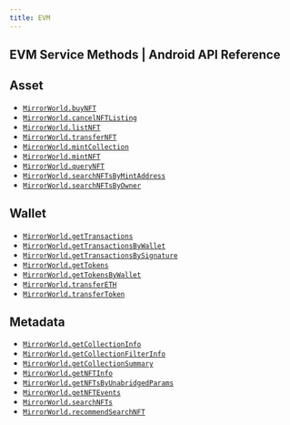 ```yaml
---
title: EVM
---
```


## EVM Service Methods | Android API Reference

## Asset
- [`MirrorWorld.buyNFT`](/api-reference/android/evm/asset/buyNFT)
- [`MirrorWorld.cancelNFTListing`](/api-reference/android/evm/asset/cancelNFTListing)
- [`MirrorWorld.listNFT`](/api-reference/android/evm/asset/listNFT)
- [`MirrorWorld.transferNFT`](/api-reference/android/evm/asset/transferNFT)
- [`MirrorWorld.mintCollection`](/api-reference/android/evm/asset/mintCollection)
- [`MirrorWorld.mintNFT`](/api-reference/android/evm/asset/mintNFT)
- [`MirrorWorld.queryNFT`](/api-reference/android/evm/asset/queryNFT)
- [`MirrorWorld.searchNFTsByMintAddress`](/api-reference/android/evm/asset/searchNFTsByMintAddress)
- [`MirrorWorld.searchNFTsByOwner`](/api-reference/android/evm/asset/searchNFTsByOwner)

## Wallet
- [`MirrorWorld.getTransactions`](/api-reference/android/evm/wallet/getTransactions)
- [`MirrorWorld.getTransactionsByWallet`](/api-reference/android/evm/wallet/getTransactionsByWallet)
- [`MirrorWorld.getTransactionsBySignature`](/api-reference/android/evm/wallet/getTransactionsBySignature)
- [`MirrorWorld.getTokens`](/api-reference/android/evm/wallet/getTokens)
- [`MirrorWorld.getTokensByWallet`](/api-reference/android/evm/wallet/getTokensByWallet)
- [`MirrorWorld.transferETH`](/api-reference/android/evm/wallet/transferETH)
- [`MirrorWorld.transferToken`](/api-reference/android/evm/wallet/transferToken)

## Metadata
- [`MirrorWorld.getCollectionInfo`](/api-reference/android/evm/metadata/getCollectionInfo)
- [`MirrorWorld.getCollectionFilterInfo`](/api-reference/android/evm/metadata/getCollectionFilterInfo)
- [`MirrorWorld.getCollectionSummary`](/api-reference/android/evm/metadata/getCollectionSummary)
- [`MirrorWorld.getNFTInfo`](/api-reference/android/evm/metadata/getNFTInfo)
- [`MirrorWorld.getNFTsByUnabridgedParams`](/api-reference/android/evm/metadata/getNFTsByUnabridgedParams)
- [`MirrorWorld.getNFTEvents`](/api-reference/android/evm/metadata/getNFTEvents)
- [`MirrorWorld.searchNFTs`](/api-reference/android/evm/metadata/searchNFTs)
- [`MirrorWorld.recommendSearchNFT`](/api-reference/android/evm/metadata/recommendSearchNFT)